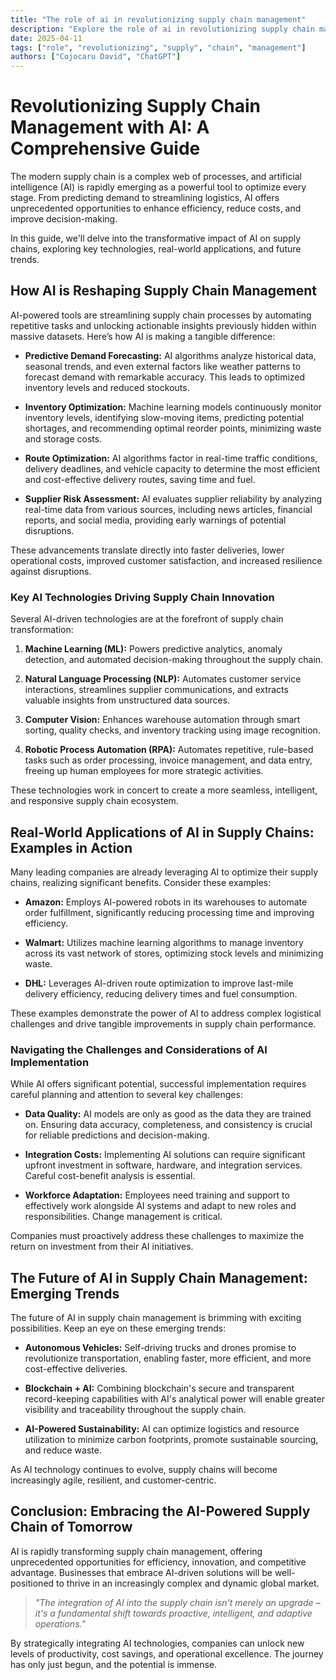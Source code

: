 ```yaml
---
title: "The role of ai in revolutionizing supply chain management"
description: "Explore the role of ai in revolutionizing supply chain management in this detailed guide, offering insights, strategies, and practical tips to enhance your understanding and application of the topic."
date: 2025-04-11
tags: ["role", "revolutionizing", "supply", "chain", "management"]
authors: ["Cojocaru David", "ChatGPT"]
---
```


# Revolutionizing Supply Chain Management with AI: A Comprehensive Guide

The modern supply chain is a complex web of processes, and artificial intelligence (AI) is rapidly emerging as a powerful tool to optimize every stage. From predicting demand to streamlining logistics, AI offers unprecedented opportunities to enhance efficiency, reduce costs, and improve decision-making.

In this guide, we'll delve into the transformative impact of AI on supply chains, exploring key technologies, real-world applications, and future trends.

## How AI is Reshaping Supply Chain Management

AI-powered tools are streamlining supply chain processes by automating repetitive tasks and unlocking actionable insights previously hidden within massive datasets. Here’s how AI is making a tangible difference:

- **Predictive Demand Forecasting:** AI algorithms analyze historical data, seasonal trends, and even external factors like weather patterns to forecast demand with remarkable accuracy. This leads to optimized inventory levels and reduced stockouts.

- **Inventory Optimization:** Machine learning models continuously monitor inventory levels, identifying slow-moving items, predicting potential shortages, and recommending optimal reorder points, minimizing waste and storage costs.

- **Route Optimization:** AI algorithms factor in real-time traffic conditions, delivery deadlines, and vehicle capacity to determine the most efficient and cost-effective delivery routes, saving time and fuel.

- **Supplier Risk Assessment:** AI evaluates supplier reliability by analyzing real-time data from various sources, including news articles, financial reports, and social media, providing early warnings of potential disruptions.

These advancements translate directly into faster deliveries, lower operational costs, improved customer satisfaction, and increased resilience against disruptions.

### Key AI Technologies Driving Supply Chain Innovation

Several AI-driven technologies are at the forefront of supply chain transformation:

1.  **Machine Learning (ML):** Powers predictive analytics, anomaly detection, and automated decision-making throughout the supply chain.

2.  **Natural Language Processing (NLP):** Automates customer service interactions, streamlines supplier communications, and extracts valuable insights from unstructured data sources.

3.  **Computer Vision:** Enhances warehouse automation through smart sorting, quality checks, and inventory tracking using image recognition.

4.  **Robotic Process Automation (RPA):** Automates repetitive, rule-based tasks such as order processing, invoice management, and data entry, freeing up human employees for more strategic activities.

These technologies work in concert to create a more seamless, intelligent, and responsive supply chain ecosystem.

## Real-World Applications of AI in Supply Chains: Examples in Action

Many leading companies are already leveraging AI to optimize their supply chains, realizing significant benefits. Consider these examples:

- **Amazon:** Employs AI-powered robots in its warehouses to automate order fulfillment, significantly reducing processing time and improving efficiency.

- **Walmart:** Utilizes machine learning algorithms to manage inventory across its vast network of stores, optimizing stock levels and minimizing waste.

- **DHL:** Leverages AI-driven route optimization to improve last-mile delivery efficiency, reducing delivery times and fuel consumption.

These examples demonstrate the power of AI to address complex logistical challenges and drive tangible improvements in supply chain performance.

### Navigating the Challenges and Considerations of AI Implementation

While AI offers significant potential, successful implementation requires careful planning and attention to several key challenges:

- **Data Quality:** AI models are only as good as the data they are trained on. Ensuring data accuracy, completeness, and consistency is crucial for reliable predictions and decision-making.

- **Integration Costs:** Implementing AI solutions can require significant upfront investment in software, hardware, and integration services. Careful cost-benefit analysis is essential.

- **Workforce Adaptation:** Employees need training and support to effectively work alongside AI systems and adapt to new roles and responsibilities. Change management is critical.

Companies must proactively address these challenges to maximize the return on investment from their AI initiatives.

## The Future of AI in Supply Chain Management: Emerging Trends

The future of AI in supply chain management is brimming with exciting possibilities. Keep an eye on these emerging trends:

- **Autonomous Vehicles:** Self-driving trucks and drones promise to revolutionize transportation, enabling faster, more efficient, and more cost-effective deliveries.

- **Blockchain + AI:** Combining blockchain's secure and transparent record-keeping capabilities with AI's analytical power will enable greater visibility and traceability throughout the supply chain.

- **AI-Powered Sustainability:** AI can optimize logistics and resource utilization to minimize carbon footprints, promote sustainable sourcing, and reduce waste.

As AI technology continues to evolve, supply chains will become increasingly agile, resilient, and customer-centric.

## Conclusion: Embracing the AI-Powered Supply Chain of Tomorrow

AI is rapidly transforming supply chain management, offering unprecedented opportunities for efficiency, innovation, and competitive advantage. Businesses that embrace AI-driven solutions will be well-positioned to thrive in an increasingly complex and dynamic global market.

> _"The integration of AI into the supply chain isn't merely an upgrade – it's a fundamental shift towards proactive, intelligent, and adaptive operations."_

By strategically integrating AI technologies, companies can unlock new levels of productivity, cost savings, and operational excellence. The journey has only just begun, and the potential is immense.
